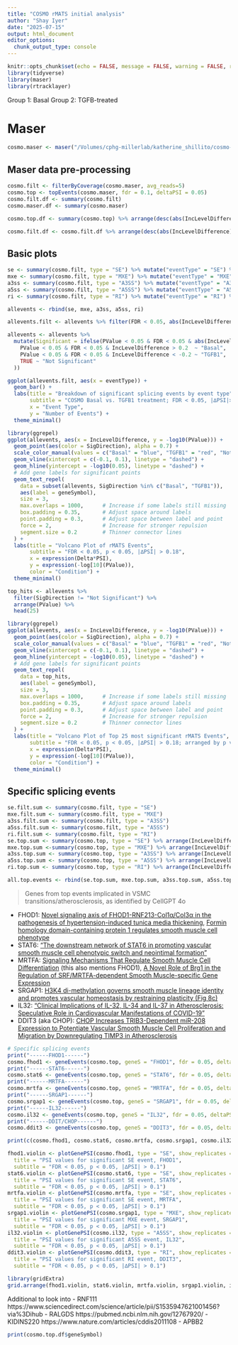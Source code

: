 ```yaml
---
title: "COSMO rMATS initial analysis"
author: "Shay Iyer"
date: "2025-07-15"
output: html_document
editor_options: 
  chunk_output_type: console
---
```


```r
knitr::opts_chunk$set(echo = FALSE, message = FALSE, warning = FALSE, results = "show")
library(tidyverse)
library(maser)
library(rtracklayer)
```

Group 1: Basal
Group 2: TGFB-treated

# Maser

```r
cosmo.maser <- maser("/Volumes/cphg-millerlab/katherine_shillito/cosmo-rmats/04_outputs/post-directory-1", c("Basal", "TGFB1"), ftype="JCEC")
```

## Maser data pre-processing

```r
cosmo.filt <- filterByCoverage(cosmo.maser, avg_reads=5)
cosmo.top <- topEvents(cosmo.maser, fdr = 0.1, deltaPSI = 0.05)
cosmo.filt.df <- summary(cosmo.filt)
cosmo.maser.df <- summary(cosmo.maser)

cosmo.top.df <- summary(cosmo.top) %>% arrange(desc(abs(IncLevelDifference)))

cosmo.filt.df <- cosmo.filt.df %>% arrange(desc(abs(IncLevelDifference)))
```

## Basic plots

```r
se <- summary(cosmo.filt, type = "SE") %>% mutate("eventType" = "SE") %>% select(c(eventType, ID, GeneID, geneSymbol, PValue, FDR, IncLevelDifference, PSI_1, PSI_2, Chr, Strand))
mxe <- summary(cosmo.filt, type = "MXE") %>% mutate("eventType" = "MXE") %>% select(c(eventType, ID, GeneID, geneSymbol, PValue, FDR, IncLevelDifference, PSI_1, PSI_2, Chr, Strand))
a3ss <- summary(cosmo.filt, type = "A3SS") %>% mutate("eventType" = "A3SS") %>% select(c(eventType, ID, GeneID, geneSymbol, PValue, FDR, IncLevelDifference, PSI_1, PSI_2, Chr, Strand))
a5ss <- summary(cosmo.filt, type = "A5SS") %>% mutate("eventType" = "A5SS") %>% select(c(eventType, ID, GeneID, geneSymbol, PValue, FDR, IncLevelDifference, PSI_1, PSI_2, Chr, Strand))
ri <- summary(cosmo.filt, type = "RI") %>% mutate("eventType" = "RI") %>% select(c(eventType, ID, GeneID, geneSymbol, PValue, FDR, IncLevelDifference, PSI_1, PSI_2, Chr, Strand))

allevents <- rbind(se, mxe, a3ss, a5ss, ri)

allevents.filt <- allevents %>% filter(FDR < 0.05, abs(IncLevelDifference) > 0.1)
```

```r
allevents <- allevents %>%
  mutate(Significant = ifelse(PValue < 0.05 & FDR < 0.05 & abs(IncLevelDifference) > 0.2, "Significant", "Not Significant")) %>% mutate(SigDirection = case_when(
    PValue < 0.05 & FDR < 0.05 & IncLevelDifference > 0.2  ~ "Basal",
    PValue < 0.05 & FDR < 0.05 & IncLevelDifference < -0.2 ~ "TGFB1",
    TRUE ~ "Not Significant"
  ))

ggplot(allevents.filt, aes(x = eventType)) +
  geom_bar() +
  labs(title = "Breakdown of significant splicing events by event type",
       subtitle = "COSMO Basal vs. TGFB1 treatment; FDR < 0.05, |∆PSI|>0.1", 
       x = "Event Type",
       y = "Number of Events") +
  theme_minimal()
```

```r
library(ggrepel)
ggplot(allevents, aes(x = IncLevelDifference, y = -log10(PValue))) +
  geom_point(aes(color = SigDirection), alpha = 0.7) +
  scale_color_manual(values = c("Basal" = "blue", "TGFB1" = "red", "Not Significant" = "grey")) +
  geom_vline(xintercept = c(-0.1, 0.1), linetype = "dashed") +
  geom_hline(yintercept = -log10(0.05), linetype = "dashed") +
  # Add gene labels for significant points
  geom_text_repel(
    data = subset(allevents, SigDirection %in% c("Basal", "TGFB1")),
    aes(label = geneSymbol),
    size = 3,
    max.overlaps = 1000,      # Increase if some labels still missing
    box.padding = 0.35,       # Adjust space around labels
    point.padding = 0.3,      # Adjust space between label and point
    force = 2,                # Increase for stronger repulsion
    segment.size = 0.2        # Thinner connector lines
  ) +
  labs(title = "Volcano Plot of rMATS Events",
       subtitle = "FDR < 0.05, p < 0.05, |∆PSI| > 0.18",
       x = expression(Delta*PSI),
       y = expression(-log[10](PValue)),
       color = "Condition") +
  theme_minimal()

```

```r
top_hits <- allevents %>%
  filter(SigDirection != "Not Significant") %>%
  arrange(PValue) %>%
  head(25)

library(ggrepel)
ggplot(allevents, aes(x = IncLevelDifference, y = -log10(PValue))) +
  geom_point(aes(color = SigDirection), alpha = 0.7) +
  scale_color_manual(values = c("Basal" = "blue", "TGFB1" = "red", "Not Significant" = "grey")) +
  geom_vline(xintercept = c(-0.1, 0.1), linetype = "dashed") +
  geom_hline(yintercept = -log10(0.05), linetype = "dashed") +
  # Add gene labels for significant points
  geom_text_repel(
    data = top_hits,
    aes(label = geneSymbol),
    size = 3,
    max.overlaps = 1000,      # Increase if some labels still missing
    box.padding = 0.35,       # Adjust space around labels
    point.padding = 0.3,      # Adjust space between label and point
    force = 2,                # Increase for stronger repulsion
    segment.size = 0.2        # Thinner connector lines
  ) +
  labs(title = "Volcano Plot of Top 25 most significant rMATS Events",
       subtitle = "FDR < 0.05, p < 0.05, |∆PSI| > 0.18; arranged by p value",
       x = expression(Delta*PSI),
       y = expression(-log[10](PValue)),
       color = "Condition") +
  theme_minimal()

```

## Specific splicing events


```r

se.filt.sum <- summary(cosmo.filt, type = "SE") 
mxe.filt.sum <- summary(cosmo.filt, type = "MXE")
a3ss.filt.sum <- summary(cosmo.filt, type = "A3SS")
a5ss.filt.sum <- summary(cosmo.filt, type = "A5SS")
ri.filt.sum <- summary(cosmo.filt, type = "RI")
se.top.sum <- summary(cosmo.top, type = "SE") %>% arrange(IncLevelDifference) %>% select(c(ID, GeneID, geneSymbol, PValue, FDR, IncLevelDifference, PSI_1, PSI_2, Chr, Strand)) %>% mutate(eventType = "SE")
mxe.top.sum <-summary(cosmo.top, type = "MXE") %>% arrange(IncLevelDifference) %>% select(c(ID, GeneID, geneSymbol, PValue, FDR, IncLevelDifference, PSI_1, PSI_2, Chr, Strand)) %>% mutate(eventType = "MXE")
a3ss.top.sum <- summary(cosmo.top, type = "A3SS") %>% arrange(IncLevelDifference) %>% select(c(ID, GeneID, geneSymbol, PValue, FDR, IncLevelDifference, PSI_1, PSI_2, Chr, Strand)) %>% mutate(eventType = "A3SS")
a5ss.top.sum <- summary(cosmo.top, type = "A5SS") %>% arrange(IncLevelDifference) %>% select(c(ID, GeneID, geneSymbol, PValue, FDR, IncLevelDifference, PSI_1, PSI_2, Chr, Strand)) %>% mutate(eventType = "A5SS")
ri.top.sum <- summary(cosmo.top, type = "RI") %>% arrange(IncLevelDifference) %>% select(c(ID, GeneID, geneSymbol, PValue, FDR, IncLevelDifference, PSI_1, PSI_2, Chr, Strand)) %>% mutate(eventType = "RI")

all.top.events <- rbind(se.top.sum, mxe.top.sum, a3ss.top.sum, a5ss.top.sum, ri.top.sum)
```

> Genes from top events implicated in VSMC transitions/atherosclerosis, as identified by CellGPT 4o

- FHOD1: [Novel signaling axis of FHOD1-RNF213-Col1α/Col3α in the pathogenesis of hypertension-induced tunica media thickening](https://www.sciencedirect.com/science/article/pii/S0022282823001141), [Formin homology domain-containing protein 1 regulates smooth muscle cell phenotype](https://pubmed.ncbi.nlm.nih.gov/21106951/)
- STAT6: ["The downstream network of STAT6 in promoting vascular smooth muscle cell phenotypic switch and neointimal formation"](https://onlinelibrary.wiley.com/doi/full/10.1002/cbin.12056)
- MRTFA: [Signaling Mechanisms That Regulate Smooth Muscle Cell Differentiation](https://pmc.ncbi.nlm.nih.gov/articles/PMC3141215/) (this also mentions FHOD1), [A Novel Role of Brg1 in the Regulation of SRF/MRTFA-dependent Smooth Muscle-specific Gene Expression](https://www.sciencedirect.com/science/article/pii/S0021925820746466?via%3Dihub)
- SRGAP1: [H3K4 di-methylation governs smooth muscle lineage identity and promotes vascular homeostasis by restraining plasticity (Fig 8c)](https://pmc.ncbi.nlm.nih.gov/articles/PMC8567421/)
- IL32: ["Clinical Implications of IL-32, IL-34 and IL-37 in Atherosclerosis: Speculative Role in Cardiovascular Manifestations of COVID-19"](https://pmc.ncbi.nlm.nih.gov/articles/PMC8377289/?utm_source=chatgpt.com)
- DDIT3 (aka CHOP): [CHOP Increases TRIB3-Dependent miR-208 Expression to Potentiate Vascular Smooth Muscle Cell Proliferation and Migration by Downregulating TIMP3 in Atherosclerosis](https://pubmed.ncbi.nlm.nih.gov/33856595/)


```r
# Specific splicing events
print("------FHOD1------")
cosmo.fhod1 <- geneEvents(cosmo.top, geneS = "FHOD1", fdr = 0.05, deltaPSI = 0.1) # 1 SE event
print("------STAT6------")
cosmo.stat6 <- geneEvents(cosmo.top, geneS = "STAT6", fdr = 0.05, deltaPSI = 0.1) # 2 SE events
print("------MRTFA------")
cosmo.mrtfa <- geneEvents(cosmo.top, geneS = "MRTFA", fdr = 0.05, deltaPSI = 0.1) # 1 SE event
print("------SRGAP1------")
cosmo.srgap1 <- geneEvents(cosmo.top, geneS = "SRGAP1", fdr = 0.05, deltaPSI = 0.1) # 1 MXE event
print("------IL32------")
cosmo.il32 <- geneEvents(cosmo.top, geneS = "IL32", fdr = 0.05, deltaPSI = 0.1) # 1 A5SS event
print("------DDIT/CHOP------")
cosmo.ddit3 <- geneEvents(cosmo.top, geneS = "DDIT3", fdr = 0.05, deltaPSI = 0.1) # 1 RI event

print(c(cosmo.fhod1, cosmo.stat6, cosmo.mrtfa, cosmo.srgap1, cosmo.il32, cosmo.ddit3))
```

```r
fhod1.violin <- plotGenePSI(cosmo.fhod1, type = "SE", show_replicates = TRUE) + labs(
  title = "PSI values for significant SE event, FHOD1",
  subtitle = "FDR < 0.05, p < 0.05, |∆PSI| > 0.1")
stat6.violin <- plotGenePSI(cosmo.stat6, type = "SE", show_replicates = TRUE) + labs(
  title = "PSI values for significant SE event, STAT6",
  subtitle = "FDR < 0.05, p < 0.05, |∆PSI| > 0.1")
mrtfa.violin <- plotGenePSI(cosmo.mrtfa, type = "SE", show_replicates = TRUE) + labs(
  title = "PSI values for significant SE event, MRTFA",
  subtitle = "FDR < 0.05, p < 0.05, |∆PSI| > 0.1")
srgap1.violin <- plotGenePSI(cosmo.srgap1, type = "MXE", show_replicates = TRUE) + labs(
  title = "PSI values for significant MXE event, SRGAP1",
  subtitle = "FDR < 0.05, p < 0.05, |∆PSI| > 0.1")
il32.violin <- plotGenePSI(cosmo.il32, type = "A5SS", show_replicates = TRUE) + labs(
  title = "PSI values for significant A5SS event, IL32",
  subtitle = "FDR < 0.05, p < 0.05, |∆PSI| > 0.1")
ddit3.violin <- plotGenePSI(cosmo.ddit3, type = "RI", show_replicates = TRUE) + labs(
  title = "PSI values for significant RI event, DDIT3",
  subtitle = "FDR < 0.05, p < 0.05, |∆PSI| > 0.1")

library(gridExtra) 
grid.arrange(fhod1.violin, stat6.violin, mrtfa.violin, srgap1.violin, il32.violin, ddit3.violin, ncol = 3, top="PSI of significant events in genes implicated in SMC diff/athero")
```

Additional to look into 
- RNF111 https://www.sciencedirect.com/science/article/pii/S1535947621001456?via%3Dihub 
- RALGDS https://pubmed.ncbi.nlm.nih.gov/12767920/
- KIDINS220 https://www.nature.com/articles/cddis2011108
- APBB2

```r
print(cosmo.top.df$geneSymbol)
```

